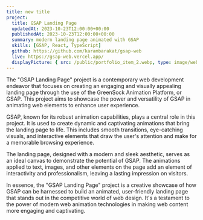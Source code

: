 ```yaml
---
title: new title
project: 
  title: GSAP Landing Page
  updatedAt: 2023-10-23T12:00:00+00:00
  publishedAt: 2023-10-23T12:00:00+00:00
  summary: modern landing page animated with GSAP
  skills: [GSAP, React, TypeScript]
  github: https://github.com/karambarakat/gsap-web
  live: https://gsap-web.vercel.app/
  displayPicture: { src: /public/portfolio_item_2.webp, type: image/webp }
---
```



The "GSAP Landing Page" project is a contemporary web development endeavor that focuses on creating an engaging and visually appealing landing page through the use of the GreenSock Animation Platform, or GSAP. This project aims to showcase the power and versatility of GSAP in animating web elements to enhance user experience.

GSAP, known for its robust animation capabilities, plays a central role in this project. It is used to create dynamic and captivating animations that bring the landing page to life. This includes smooth transitions, eye-catching visuals, and interactive elements that draw the user's attention and make for a memorable browsing experience.

The landing page, designed with a modern and sleek aesthetic, serves as an ideal canvas to demonstrate the potential of GSAP. The animations applied to text, images, and other elements on the page add an element of interactivity and professionalism, leaving a lasting impression on visitors.

In essence, the "GSAP Landing Page" project is a creative showcase of how GSAP can be harnessed to build an animated, user-friendly landing page that stands out in the competitive world of web design. It's a testament to the power of modern web animation technologies in making web content more engaging and captivating.
